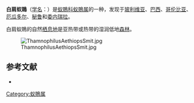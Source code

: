 {{noteTA
|1=zh-cn:厄瓜多尔; zh-tw:厄瓜多; zh-hk:厄瓜多爾;
}}
{{Speciesbox
| name = 白肩蚁鵙
| image = Thamnophilus aethiops.jpg
| image_caption = 在[[厄瓜多尔|厄瓜多尔]][[孔多爾山脈|孔多爾山脈]]发现的雄性个体
| status = LC | status_system = IUCN3.1
| genus = Thamnophilus
| species = aethiops
| authority = Sclater, 1858
| synonyms = }}

'''白肩蚁鵙'''（[[学名|学名]]：{{lang|la|''Thamnophilus aethiops''}}）是[[蚁鵙科|蚁鵙科]][[蚁鵙属|蚁鵙属]]的一种，发现于[[玻利维亚|玻利维亚]]、[[巴西|巴西]]、[[哥伦比亚|哥伦比亚]]、[[厄瓜多尔|厄瓜多尔]]、[[秘鲁|秘鲁]]和[[委内瑞拉|委内瑞拉]]。

白肩蚁鵙的自然[[栖息地|栖息地]]是亚热带或热带的湿润低地[[森林|森林]]。

[[File:ThamnophilusAethiopsSmit.jpg|thumb]]

== 参考文献 ==
{{Commons|Thamnophilus aethiops}}
* {{IUCN2010
|assessors=BirdLife International
|year=2009
|id=145539
|title=Thamnophilus aethiops
|version=3.1
|downloaded= 2010-10-01
}}
{{Taxonbar|from=Q372834}}

[[Category:蚁鵙属|Category:蚁鵙属]]